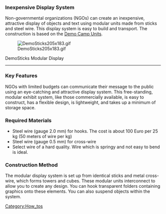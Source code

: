 {{copyedit}}

===Inexpensive Display System===
Non-governmental organizations (NGOs) can create an inexpensive, attractive display of objects and text using modular units 
made from sticks and steel wire. This display system is easy to build and transport. The construction is based on the [[Demo Camp Units]].

[[Image:DemoSticks205x183.gif]]

DemoSticks Modular Display


----

===Key Features ===
NGOs with limited budgets can communicate their message to the
public using an eye-catching and attractive display system. This free-standing, modular exhibit system, like those commercially available, is easy to construct, has a flexible design, is lightweight, and takes up a minimum of storage space.

=== Required Materials ===

*Steel wire (gauge 2.0 mm) for hooks. The cost is about 100 Euro per 25 kg (50 meters of wire per kg)  
*Steel wire (gauge 0.5 mm) for cross-wire 
*Select wire of a hard quality. Wire which is springy and not easy to bend is ideal.

=== Construction Method  ===

The modular display system is set up from identical sticks and metal cross-wire, which forms towers and cubes. These modular units interconnect to allow you to create any design. You can hook transparent folders containing graphics onto these elements. You can also suspend objects within the system.



[[Category:How_tos]]